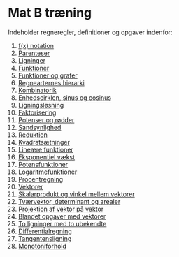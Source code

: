 # Mat B træning

Indeholder regneregler, definitioner og opgaver indenfor:

1. [f(x) notation](fx_notation.qmd)
2. [Parenteser](parenteser.qmd)
3. [Ligninger](ligninger.qmd)
4. [Funktioner](funktioner.qmd)
5. [Funktioner og grafer](funktioner_og_grafer.qmd)
6. [Regnearternes hierarki](pemdas.qmd)
7. [Kombinatorik](kombinatorik.qmd)
8. [Enhedscirklen, sinus og cosinus](enhedscirklen.qmd)
9. [Ligningsløsning](ligningsloesning.qmd)
10. [Faktorisering](faktorisering.qmd)
11. [Potenser og rødder](potenser_og_roedder.qmd)
12. [Sandsynlighed](sandsynlighed.qmd)
13. [Reduktion](reduktion.qmd)
14. [Kvadratsætninger](kvadratsaetninger.qmd)
15. [Lineære funktioner](lineaere_funktioner.qmd)
16. [Eksponentiel vækst](eksponentiel_vaekst.qmd)
17. [Potensfunktioner](potensfunktioner.qmd)
18. [Logaritmefunktioner](log_funktioner.qmd)
19. [Procentregning](procent.qmd)
20. [Vektorer](vektorer.qmd)
21. [Skalarprodukt og vinkel mellem vektorer](skalarprodukt.qmd)
22. [Tværvektor, determinant og arealer](tvaervektor.qmd)
23. [Projektion af vektor på vektor](projektion.qmd)
24. [Blandet opgaver med vektorer](vektorer_opsum.qmd)
25. [To ligninger med to ubekendte](toligninger.qmd)
26. [Differentialregning](diff_regning.qmd)  
27. [Tangentensligning](tangent.qmd)
28. [Monotoniforhold](monotoniforhold.qmd)
